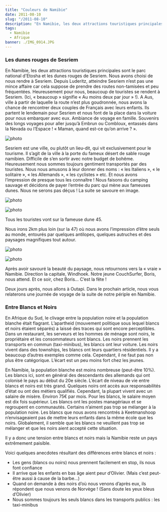 ```yaml
---
title: "Couleurs de Namibie"
date: 2011-08-10
slug: "/2011-08-10"
description: "En Namibie, les deux attractions touristiques principales sont le parc national d'Etosha et les dunes rouges de Sesriem. Nous avons choisi de nous rendre à Sesriem..."
tags:
  - Namibie
  - Afrique
banner: ./IMG_0914.JPG
---
```


### Les dunes rouges de Sesriem

En Namibie, les deux attractions touristiques principales sont le parc national d'Etosha et les dunes rouges de Sesriem. Nous avons choisi de nous rendre à Sesriem. Depuis Luderitz, atteindre Sesriem n’est pas une mince affaire car cela suppose de prendre des routes non-tamisées et peu fréquentées. Heureusement pour nous, beaucoup de touristes se rendent à Sesriem. (Ici, « beaucoup » signifie « Au moins deux par jour » !). A Aus, ville à partir de laquelle la route n’est plus goudronnée, nous avons la chance de rencontrer deux couples de Français avec leurs enfants. Ils partent le lendemain pour Sesriem et nous font de la place dans la voiture pour nous embarquer avec eux. Ambiance de voyage en famille. Souvenirs des longs voyages pour aller jusqu’à Embrun ou Combloux, entassés dans la Nevada ou l’Espace ! « Maman, quand est-ce qu’on arrive ? ».

![photo](./IMG_0872.JPG)

Sesriem est une ville, ou plutôt un lieu-dit, qui vit exclusivement pour le tourisme. Il s’agit de la ville à la porte du fameux désert de sable rouge namibien. Difficile de s’en sortir avec notre budget de bohême. Heureusement nous sommes toujours gentiment transportés par des touristes. Nous nous amusons à leur donner des noms : « les Italiens », « le solitaire », « les Allemands », « les cyclistes » etc. Et nous avons l’impression de presque tous les connaître ! Nous faisons du camping sauvage et décidons de payer l’entrée du parc qui mène aux fameuses dunes. Nous ne serons pas déçus ! La suite se savoure en image.

![photo](./IMG_0882.JPG)

![photo](./IMG_0890.JPG)

Tous les touristes vont sur la fameuse dune 45.

Nous irons 2km plus loin (sur la 47) où nous avons l’impression d’être seuls au monde, entourés par quelques antilopes, quelques autruches et des paysages magnifiques tout autour.

![photo](./IMG_0916.JPG)

![photo](./IMG_0936.JPG)

Après avoir savouré la beauté du paysage, nous retournons vers la « vraie » Namibie. Direction la capitale, Windhoek. Notre jeune CouchSurfer, Boris, nous attend. Et ce soir, chez Boris… C’est la fête !

Deux jours après, nous allons à Outapi. Dans le prochain article, nous vous relaterons une journée de voyage de la suite de notre périple en Namibie.

### Entre Blancs et Noirs

En Afrique du Sud, le clivage entre la population noire et la population blanche était flagrant. L’apartheid (mouvement politique sous lequel blancs et noirs étaient séparés) a laissé des traces qui sont encore perceptibles. Dans un restaurant, les serveurs et les hommes de ménage sont noirs, le propriétaire et les consommateurs sont blancs. Les noirs prennent les transports en commun (taxi-minibus), les blancs ont leur voiture. Les noirs vivent dans des townships, les blancs ont leurs quartiers résidentiels. Il y a beaucoup d’autres exemples comme cela. Cependant, il ne faut pas non plus être catégorique. L’écart est un peu moins fort chez les jeunes.

En Namibie, la population blanche est moins nombreuse (peut-être 10%). Les blancs ici, sont en général des descendants des allemands qui ont colonisé le pays au début du 20e siècle. L’écart de niveau de vie entre blancs et noirs est très grand. Quelques noirs ont accès aux responsabilités d’état ou ont des métiers qualifiés. Cependant, la plupart vivent avec un salaire de misère. Environ 75€ par mois. Pour les blancs, le salaire moyen est dix fois supérieur. Les blancs ont les postes managériaux et se regroupent en communautés. Certains n’aiment pas trop se mélanger à la population noire. Les blancs que nous avons rencontrés à Keetmanshoop n’envisageaient pas de mettre leurs enfants dans la même école que les noirs. Globalement, il semble que les blancs ne veuillent pas trop se mélanger et que les noirs aient accepté cette situation.

Il y a donc une tension entre blancs et noirs mais la Namibie reste un pays extrêmement paisible.

Voici quelques anecdotes résultant des différences entre blancs et noirs :

- Les gens (blancs ou noirs) nous prennent facilement en stop, ils nous font confiance
- Il arrive que les enfants en bas âge aient peur d’Olivier. (Mais c’est peut-être aussi à cause de la barbe…)
- Quand on demande à des noirs d’où nous venons d’après eux, ils répondent que nous venons de Norvège ! (Sans doute les yeux bleus d’Olivier)
- Nous sommes toujours les seuls blancs dans les transports publics : les taxi-minibus


<Navigation
  previous="/2011-07-30"
  next="/2011-08-15"
  gallery="/galerie/namibie"
/>
